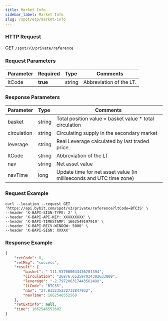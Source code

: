 ```yaml
---
title: Market Info
sidebar_label: Market Info
slug: /spot/etp/market-info
---
```




### HTTP Request
GET <code>/spot/v3/private/reference</code>

### Request Parameters
| Parameter | Required | Type | Comments|
|:----- |:-------|:-----|------ |
|ltCode|<b>true</b>|string|Abbreviation of the LT.|

### Response Parameters
| Parameter | Type | Comments|
|:----- |:-----|----- |
|basket|string|Total position value = basket value * total circulation|
|circulation|string|Circulating supply in the secondary market|
|leverage|string|Real Leverage calculated by last traded price.|
|ltCode|string|Abbreviation of the LT|
|nav|string|Net asset value|
|navTime|long|Update time for net asset value (in milliseconds and UTC time zone)|

### Request Example

```http
curl --location --request GET 'https://api.bybit.com/spot/v3/private/reference?ltCode=BTC3S' \
--header 'X-BAPI-SIGN-TYPE: 2' \
--header 'X-BAPI-API-KEY: XXXXXXXXX' \
--header 'X-BAPI-TIMESTAMP: 1662549197919' \
--header 'X-BAPI-RECV-WINDOW: 5000' \
--header 'X-BAPI-SIGN: XXXXX'
```

### Response Example

```json
{
    "retCode": 0,
    "retMsg": "success",
    "result": {
        "basket": "-111.537000043436201394",
        "circulation": "26876.652597034302633009",
        "leverage": "-2.797206317443581498",
        "ltCode": "BTC3S",
        "nav": "27.833235232732847932",
        "navTime": 1662546552568
    },
    "retExtInfo": null,
    "time": 1662546552602
}
```
